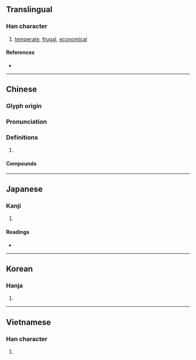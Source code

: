 {{also|俭}}
{{character info/new}}
==Translingual==
{{Han simplified forms|儉|倹|俭}}

===Han character===
{{Han char|rn=9|rad=人|as=13|sn=15|four=28286|canj=OOMO|ids=⿰亻僉}}

# [[temperate]], [[frugal]], [[economical]]

====References====
* {{Han ref|kx=0119.120|dkj=01190|dj=0252.110|hdz=10226.060|uh=5109|ud=20745|bh=BBFC|bd=48124}}

----

==Chinese==
{{zh-forms|s=俭}}

===Glyph origin===
{{Han etym}}

===Pronunciation===
{{zh-pron
|m=jiǎn
|c=gim6
|mn=qz:khiǎm/tw,xm,zz:khiām
|mc=y
|oc=y
|cat=
}}

===Definitions===
{{zh-hanzi}}

# {{rfdef|zh}}

====Compounds====
{{zh-der|乞窮儉相|儉嗇|儉月|儉樸|儉省|儉約|儉素|儉腹|儉色|儉薄|儉觳|克儉克勤|克勤克儉|勤儉|崇節尚儉|恭儉|恭儉靜一|毌丘儉|水儉|田豫儉素|省儉|省喫儉用|禮奢寧儉|禮存寧儉|節儉|節儉力行|節儉躬行|自奉甚儉|裴行儉|躬行節儉}}

----

==Japanese==
{{ja-kanji forms|倹|儉}}

===Kanji===
{{ja-kanji|grade=|rs=人13|shin=倹}}

# {{defn|lang=ja|sort=人13}}

====Readings====
* {{ja-readings
|goon=げん
|kanon=けん
|kun=つま-し.い, つずま-やか<つづま-やか
}}

----

==Korean==

===Hanja===
{{ko-hanja|hangeul=검|rv=geom|mr=kŏm}}

# {{defn|lang=ko|sort=人13}}

----

==Vietnamese==

===Han character===
{{vi-hantu|[[kiệm]], [[cợm]], [[hiếm]], [[thiếu]]|rs=人13}}

# {{defn|lang=vi|sort=人13}}